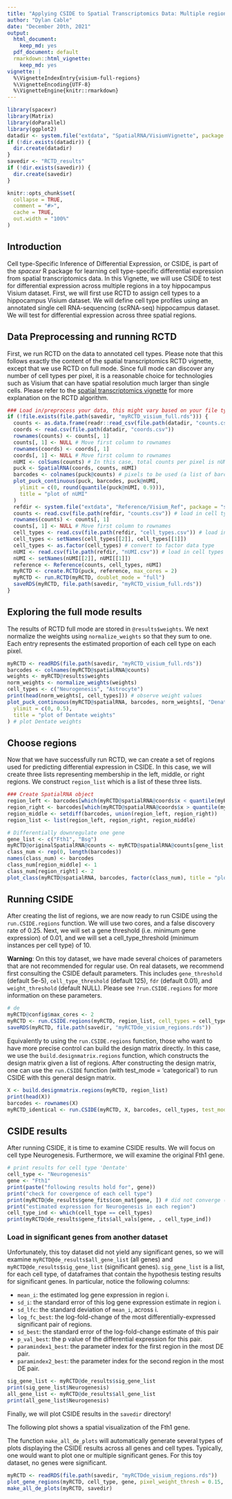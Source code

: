```yaml
---
title: "Applying CSIDE to Spatial Transcriptomics Data: Multiple regions in Visium with full mode RCTD"
author: "Dylan Cable"
date: "December 20th, 2021"
output:
  html_document:
    keep_md: yes
  pdf_document: default
  rmarkdown::html_vignette:
    keep_md: yes
vignette: |
  %\VignetteIndexEntry{visium-full-regions} 
  %\VignetteEncoding{UTF-8} 
  %\VignetteEngine{knitr::rmarkdown}
---
```


```r
library(spacexr)
library(Matrix)
library(doParallel)
library(ggplot2)
datadir <- system.file("extdata", "SpatialRNA/VisiumVignette", package = "spacexr") # directory for sample Visium dataset
if (!dir.exists(datadir)) {
  dir.create(datadir)
}
savedir <- "RCTD_results"
if (!dir.exists(savedir)) {
  dir.create(savedir)
}
```

```r
knitr::opts_chunk$set(
  collapse = TRUE,
  comment = "#>",
  cache = TRUE,
  out.width = "100%"
)
```

## Introduction

Cell type-Specific Inference of Differential Expression, or CSIDE, is part of the *spacexr* R package for learning cell type-specific differential expression from spatial transcriptomics data. In this Vignette, we will use CSIDE to test for differential expression across multiple regions in a toy hippocampus Visium dataset. First, we will first use RCTD to assign cell types to a hippocampus Visium dataset. We will define cell type profiles using an annotated single cell RNA-sequencing (scRNA-seq) hippocampus dataset. We will test for differential expression across three spatial regions.

## Data Preprocessing and running RCTD

First, we run RCTD on the data to annotated cell types. Please note that this follows exactly the content of the spatial transcriptomics RCTD vignette, except that we use RCTD on full mode. Since full mode can discover any number of cell types per pixel, it is a reasonable choice for technologies such as Visium that can have spatial resolution much larger than single cells. Please refer to the [spatial transcriptomics vignette](https://raw.githack.com/dmcable/spacexr/master/vignettes/spatial-transcriptomics.html) for more explanation on the RCTD algorithm.

```r
### Load in/preprocess your data, this might vary based on your file type
if (!file.exists(file.path(savedir, "myRCTD_visium_full.rds"))) {
  counts <- as.data.frame(readr::read_csv(file.path(datadir, "counts.csv"))) # load in counts matrix
  coords <- read.csv(file.path(datadir, "coords.csv"))
  rownames(counts) <- counts[, 1]
  counts[, 1] <- NULL # Move first column to rownames
  rownames(coords) <- coords[, 1]
  coords[, 1] <- NULL # Move first column to rownames
  nUMI <- colSums(counts) # In this case, total counts per pixel is nUMI
  puck <- SpatialRNA(coords, counts, nUMI)
  barcodes <- colnames(puck@counts) # pixels to be used (a list of barcode names).
  plot_puck_continuous(puck, barcodes, puck@nUMI,
    ylimit = c(0, round(quantile(puck@nUMI, 0.9))),
    title = "plot of nUMI"
  )
  refdir <- system.file("extdata", "Reference/Visium_Ref", package = "spacexr") # directory for the reference
  counts <- read.csv(file.path(refdir, "counts.csv")) # load in cell types
  rownames(counts) <- counts[, 1]
  counts[, 1] <- NULL # Move first column to rownames
  cell_types <- read.csv(file.path(refdir, "cell_types.csv")) # load in cell types
  cell_types <- setNames(cell_types[[2]], cell_types[[1]])
  cell_types <- as.factor(cell_types) # convert to factor data type
  nUMI <- read.csv(file.path(refdir, "nUMI.csv")) # load in cell types
  nUMI <- setNames(nUMI[[2]], nUMI[[1]])
  reference <- Reference(counts, cell_types, nUMI)
  myRCTD <- create.RCTD(puck, reference, max_cores = 2)
  myRCTD <- run.RCTD(myRCTD, doublet_mode = "full")
  saveRDS(myRCTD, file.path(savedir, "myRCTD_visium_full.rds"))
}
```

## Exploring the full mode results

The results of RCTD full mode are stored in `@results$weights`. We next normalize the weights using `normalize_weights` so that they sum to one. Each entry represents the estimated proportion of each cell type on each pixel.

```r
myRCTD <- readRDS(file.path(savedir, "myRCTD_visium_full.rds"))
barcodes <- colnames(myRCTD@spatialRNA@counts)
weights <- myRCTD@results$weights
norm_weights <- normalize_weights(weights)
cell_types <- c("Neurogenesis", "Astrocyte")
print(head(norm_weights[, cell_types])) # observe weight values
plot_puck_continuous(myRCTD@spatialRNA, barcodes, norm_weights[, "Denate"],
  ylimit = c(0, 0.5),
  title = "plot of Dentate weights"
) # plot Dentate weights
```

## Choose regions

Now that we have successfully run RCTD, we can create a set of regions used for predicting differential expression in CSIDE. In this case, we will create three lists representing membership in the left, middle, or right regions. We construct `region_list` which is a list of these three lists.

```r
### Create SpatialRNA object
region_left <- barcodes[which(myRCTD@spatialRNA@coords$x < quantile(myRCTD@spatialRNA@coords$x, 1 / 3))]
region_right <- barcodes[which(myRCTD@spatialRNA@coords$x > quantile(myRCTD@spatialRNA@coords$x, 2 / 3))]
region_middle <- setdiff(barcodes, union(region_left, region_right))
region_list <- list(region_left, region_right, region_middle)

# Differentially downregulate one gene
gene_list <- c("Fth1", "Bsg")
myRCTD@originalSpatialRNA@counts <- myRCTD@spatialRNA@counts[gene_list, ]
class_num <- rep(0, length(barcodes))
names(class_num) <- barcodes
class_num[region_middle] <- 1
class_num[region_right] <- 2
plot_class(myRCTD@spatialRNA, barcodes, factor(class_num), title = "plot of regions") # plot regions
```

## Running CSIDE

After creating the list of regions, we are now ready to run CSIDE using the `run.CSIDE.regions` function. We will use two cores, and a false discovery rate of 0.25. Next, we will set a gene threshold (i.e. minimum gene expression) of 0.01, and we will set a cell_type_threshold (minimum instances per cell type) of 10.

**Warning**: On this toy dataset, we have made several choices of parameters that are not recommended for regular use. On real datasets, we recommend first consulting the CSIDE default parameters. This includes `gene_threshold` (default 5e-5), `cell_type_threshold` (default 125), `fdr` (default 0.01), and `weight_threshold` (default NULL). Please see `?run.CSIDE.regions` for more information on these parameters. 

```r
# de
myRCTD@config$max_cores <- 2
myRCTD <- run.CSIDE.regions(myRCTD, region_list, cell_types = cell_types, gene_threshold = .01, cell_type_threshold = 10, fdr = 0.25, doublet_mode = FALSE, weight_threshold = 0.1)
saveRDS(myRCTD, file.path(savedir, "myRCTDde_visium_regions.rds"))
```

Equivalently to using the `run.CSIDE.regions` function, those who want to have more precise control can build the design matrix directly. In this case, we use the `build.designmatrix.regions` function, which constructs the design matrix given a list of regions. After constructing the design matrix, one can use the `run.CSIDE` function (with test_mode = 'categorical') to run CSIDE with this general design matrix.

```r
X <- build.designmatrix.regions(myRCTD, region_list)
print(head(X))
barcodes <- rownames(X)
myRCTD_identical <- run.CSIDE(myRCTD, X, barcodes, cell_types, test_mode = "categorical", gene_threshold = .01, doublet_mode = FALSE, cell_type_threshold = 10, fdr = 0.25, weight_threshold = 0.1)
```

## CSIDE results

After running CSIDE, it is time to examine CSIDE results. We will focus on cell type Neurogenesis. Furthermore, we will examine the original Fth1 gene.

```r
# print results for cell type 'Dentate'
cell_type <- "Neurogenesis"
gene <- "Fth1"
print(paste("following results hold for", gene))
print("check for covergence of each cell type")
print(myRCTD@de_results$gene_fits$con_mat[gene, ]) # did not converge (dataset was too small)
print("estimated expression for Neurogenesis in each region")
cell_type_ind <- which(cell_type == cell_types)
print(myRCTD@de_results$gene_fits$all_vals[gene, , cell_type_ind])
```

### Load in significant genes from another dataset

Unfortunately, this toy dataset did not yield any significant genes, so we will examine `myRCTD@de_results$all_gene_list` (all genes) and `myRCTD@de_results$sig_gene_list` (significant genes). `sig_gene_list` is a list, for each cell type, of dataframes that contain the hypothesis testing results for significant genes. In particular, notice the following columns: 

* `mean_i`: the estimated log gene expression in region i.
* `sd_i`: the standard error of this log gene expression estimate in region i.
* `sd_lfc`: the standard deviation of `mean_i`, across i.
* `log_fc_best`: the log-fold-change of the most differentially-expressed significant pair of regions.
* `sd_best`: the standard error of the log-fold-change estimate of this pair
* `p_val_best`: the p value of the differential expression for this pair.
* `paramindex1_best`: the parameter index for the first region in the most DE pair.
* `paramindex2_best`: the parameter index for the second region in the most DE pair.

```r
sig_gene_list <- myRCTD@de_results$sig_gene_list
print(sig_gene_list$Neurogenesis)
all_gene_list <- myRCTD@de_results$all_gene_list
print(all_gene_list$Neurogenesis)
```

Finally, we will plot CSIDE results in the `savedir` directory!

The following plot shows a spatial visualization of the Fth1 gene.

The function `make_all_de_plots` will automatically generate several types of plots displaying the CSIDE results across all genes and cell types. Typically, one would want to plot one or multiple significant genes. For this toy dataset, no genes were significant.

```r
myRCTD <- readRDS(file.path(savedir, "myRCTDde_visium_regions.rds"))
plot_gene_regions(myRCTD, cell_type, gene, pixel_weight_thresh = 0.15, expr_thresh = 8)
make_all_de_plots(myRCTD, savedir)
```

